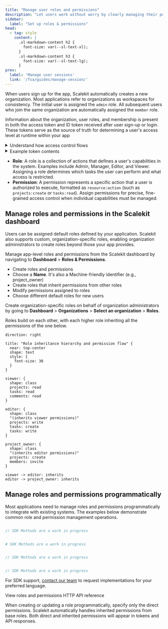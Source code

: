 ```yaml
---
title: "Manage user roles and permissions"
description: "Let users work without worry by clearly managing their permissions and roles"
sidebar:
  label: "Set up roles & permissions"
head:
  - tag: style
    content: |
      .sl-markdown-content h2 {
        font-size: var(--sl-text-xl);
      }
      .sl-markdown-content h3 {
        font-size: var(--sl-text-lg);
      }
prev:
  label: 'Manage user sessions'
  link: '/fsa/guides/manage-session/'
---
```



When users sign up for the app, Scalekit automatically creates a new organization. Most applications refer to organizations as workspaces for consistency. The initial user is assigned the `admin` role. All subsequent users who join the same organization are automatically assigned the `member` role.

Information about the organization, user roles, and membership is present in both the access token and ID token received after user sign-up or login. These tokens serve as the source of truth for determining a user's access level at runtime within your app

<details>
<summary><IconTdesignSequence style="display: inline; width: 1rem; height: 1rem; vertical-align: middle; margin-right: 0.5rem;" /> Understand how access control flows</summary>

```d2
shape: sequence_diagram

User -> Scalekit: Initiate sign up or login
Scalekit -> Access Token: Package authentication tokens
Access Token -> Your App: App decodes access token
Your App -> User: Grant runtime access based on the assigned roles and permissions

Access Token: {
  shape: sql_table
  permissions: string {constraint: array}
  roles: string {constraint: array}
  "(fields omitted for brevity)"
}
```
</details>

<details>
  <summary><IconJsonwebtokens style="display: inline; width: 1rem; height: 1rem; vertical-align: middle; margin-right: 0.5rem;" /> Example token contents</summary>

When your app is integrated with Scalekit and a user signs in, Scalekit issues an ID token and an access token, and creates a session to track access duration.

<Tabs syncKey="auth-result">
    <TabItem value="idToken" label="ID token (decoded)">
        ```json {15}
        {
          "amr": ["conn_123456789012345678"],
          "aud": ["skc_987654321098765432"],
          "azp": "skc_987654321098765432",
          "client_id": "skc_987654321098765432",
          "email": "john.doe@example.com",
          "email_verified": true,
          "exp": 1753441845,
          "family_name": "Doe",
          "given_name": "John",
          "iat": 1750849845,
          "iss": "http://example.localhost:8889",
          "name": "John Doe",
          "oid": "org_987654321098765432",
          "roles": ["member"],
          "sid": "ses_987654321098765432",
          "sub": "usr_987654321098765432"
        }
        ```
    </TabItem>
    <TabItem value="accessToken" label="Access token (decoded)">
        ```json {9,11}
        {
          "aud": ["skc_987654321098765432"],
          "client_id": "skc_987654321098765432",
          "exp": 1750850145,
          "iat": 1750849845,
          "iss": "http://example.localhost:8889",
          "jti": "tkn_987654321098765432",
          "nbf": 1750849845,
          "roles": ["member"],
          "oid": "org_69615647365005430",
          "permissions": ["emails:read", "inbox:read"],
          "sid": "ses_987654321098765432",
          "sub": "usr_987654321098765432",
          // External identifiers if updated on Scalekit
          "xoid": "ext_org_123", // Organization ID
          "xuid": "ext_usr_456", // User ID
        }
        ```
    </TabItem>
</Tabs>


</details>

- **Role**: A role is a collection of actions that defines a user's capabilities in the system. Examples include Admin, Manager, Editor, and Viewer. Assigning a role determines which tasks the user can perform and what access is restricted.
- **Permission**: A permission represents a specific action that a user is authorized to execute, formatted as `resource:action` (such as `projects:create` or `tasks:read`). Assign permissions for precise, fine-grained access control when individual capabilities must be managed.



## Manage roles and permissions in the Scalekit dashboard

Users can be assigned default roles defined by your application. Scalekit also supports custom, organization-specific roles, enabling organization administrators to create roles beyond those your app provides.

Manage app-level roles and permissions from the Scalekit dashboard by navigating to **Dashboard** > **Roles & Permissions**.

- Create roles and permissions
- Choose a **Name**. It's also a Machine-friendly identifier (e.g., project_owner)
- Create roles that inherit permissions from other roles
- Modify permissions assigned to roles
- Choose different default roles for new users

Create organization-specific roles on behalf of organization administrators by going to **Dashboard** > **Organizations** > **Select an organization** > **Roles**.


Roles build on each other, with each higher role inheriting all the permissions of the one below.

```d2
direction: right

title: "Role inheritance hierarchy and permission flow" {
  near: top-center
  shape: text
  style: {
    font-size: 30
  }
}

viewer: {
  shape: class
  projects: read
  tasks: read
  comments: read
}

editor: {
  shape: class
  "(inherits viewer permissions)"
  projects: write
  tasks: create
  tasks: write
}

project_owner: {
  shape: class
  "(inherits editor permissions)"
  projects: create
  members: invite
}

viewer -> editor: inherits
editor -> project_owner: inherits
```


## Manage roles and permissions programmatically <Badge type="tip" text="API" />

Most applications need to manage roles and permissions programmatically to integrate with existing systems. The examples below demonstrate common role and permission management operations.

 <Tabs>
<TabItem value="node" label="Node.js">

```js {"1"} title="Work in progress" frame="terminal"

// SDK Methods are a work in progress
```

</TabItem>
<TabItem value="python" label="Python">

```python {"1"} title="Work in progress" frame="terminal"

# SDK Methods are a work in progress
```

</TabItem>
<TabItem value="go" label="Go">

```go {"1"} title="Work in progress" frame="terminal"

// SDK Methods are a work in progress
```

</TabItem>
<TabItem value="java" label="Java">

```java {"1"} title="Work in progress" frame="terminal"

// SDK Methods are a work in progress
```

</TabItem>

</Tabs>

For SDK support, [contact our team](/support/contact-us) to request implementations for your preferred language.

<LinkButton href="https://docs.scalekit.com/apis/#tag/roles" variant="secondary" icon='right-arrow' class='sk-secondary'>
  View roles and permissions HTTP API reference
</LinkButton>


<Aside type='note' title='Only specify direct permissions for roles'>

When creating or updating a role programmatically, specify only the direct permissions. Scalekit automatically handles inherited permissions from base roles. Both direct and inherited permissions will appear in tokens and API responses.

</Aside>
